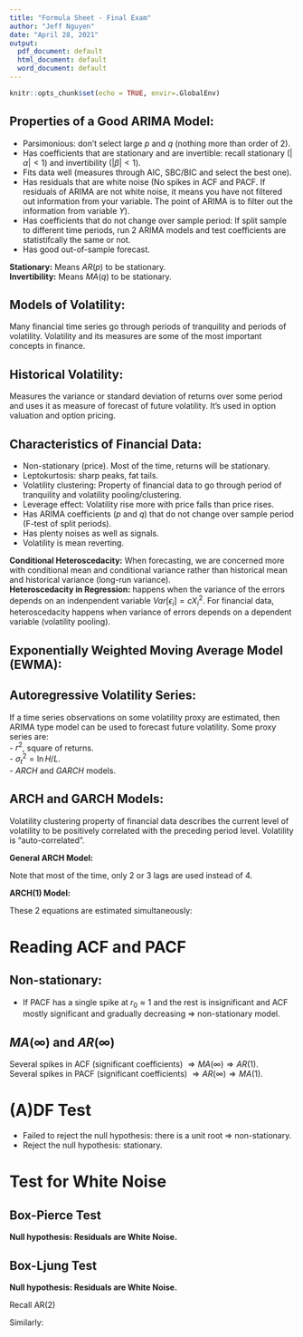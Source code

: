 ```yaml
---
title: "Formula Sheet - Final Exam"
author: "Jeff Nguyen"
date: "April 28, 2021"
output:
  pdf_document: default
  html_document: default
  word_document: default
---
```


```r
knitr::opts_chunk$set(echo = TRUE, envir=.GlobalEnv)
```


## Properties of a Good ARIMA Model:  
- Parsimonious: don't select large $p$ and $q$ (nothing more than order of 2).    
- Has coefficients that are stationary and are invertible: recall stationary ($|\alpha| < 1$) and invertibility ($|\beta| < 1$).  
- Fits data well (measures through AIC, SBC/BIC and select the best one).      
- Has residuals that are white noise (No spikes in ACF and PACF. If residuals of ARIMA are not white noise, it means you have not filtered out information from your variable. The point of ARIMA is to filter out the information from variable $Y$).  
- Has coefficients that do not change over sample period: If split sample to different time periods, run 2 ARIMA models and test coefficients are statistifcally the same or not.    
- Has good out-of-sample forecast.  

**Stationary:** Means $AR(p)$ to be stationary.  
**Invertibility:** Means $MA(q)$ to be stationary.   
  
## Models of Volatility:  
Many financial time series go through periods of tranquility and periods of volatility. Volatility and its measures are some of the most important concepts in finance.  

## Historical Volatility:  
Measures the variance or standard deviation of returns over some period and uses it as measure of forecast of future volatility.  It's used in option valuation and option pricing.  

\begin{equation}
  \begin{split}
    \sigma^2_{historical} =& \frac{\sum (r - \overline{r})}{n-1}  \\
  \end{split}
\end{equation}

## Characteristics of Financial Data:  
- Non-stationary (price). Most of the time, returns will be stationary.    
- Leptokurtosis: sharp peaks, fat tails.  
- Volatility clustering: Property of financial data to go through period of tranquility and volatility pooling/clustering.    
- Leverage effect: Volatility rise more with price falls than price rises.  
- Has ARIMA coefficients ($p$ and $q$) that do not change over sample period (F-test of split periods).  
- Has plenty noises as well as signals.  
- Volatility is mean reverting.  

**Conditional Heteroscedacity:** When forecasting, we are concerned more with conditional mean and conditional variance rather than historical mean and historical variance (long-run variance).  
**Heteroscedacity in Regression:** happens when the variance of the errors depends on an indenpendent variable $Var[\epsilon_i] = cX_i^2$. For financial data, heteroscedacity happens when variance of errors depends on a dependent variable (volatility pooling).  

## Exponentially Weighted Moving Average Model (EWMA):  
  
\begin{equation}
  \begin{split}
    \sigma^2_t =& (1 - \lambda) \sum \lambda_i(r_{t-i} - \overline{r})^2  \\
    \text{where:}  \\
    \sigma^2_t =& \, \text{estimate variance for the period t, also the forecast of future volatility for all period}  \\
    \overline{r} =& \, \text{average returns}  \\
    \lambda =& \, \text{decay factor, usually .94}  \\
  \end{split}
\end{equation}
  
## Autoregressive Volatility Series:  

If a time series observations on some volatility proxy are estimated, then ARIMA type model can be used to forecast future volatility. Some proxy series are:  
- $r^2$, square of returns.  
- $\sigma^2_t = \ln{H/L}$.  
- $ARCH$ and $GARCH$ models.  

## ARCH and GARCH Models:  
  
Volatility clustering property of financial data describes the current level of volatility to be positively correlated with the preceding period level. Volatility is "auto-correlated".  

**General ARCH Model:**   

\begin{equation}
  \begin{split}
    \sigma^2_{\epsilon t} =& \alpha_0 + \alpha_1 \epsilon^2_{t-1} + \alpha_2 \epsilon^2_{t-2} + ... + e_t  \\
    \text{or Engle's simplied model:}  \\
    \sigma^2_{\epsilon t} =& \alpha_0 + \alpha_1 (.4 \epsilon^2_{t-1} + .3 \epsilon^2_{t-2} + .2 \epsilon^2_{t-3} + .1 \epsilon^2_{t-4}) + e_t  \\
    \text{where}  \\
    \text{weighted average} =& .4 \epsilon^2_{t-1} + .3 \epsilon^2_{t-2} + .2 \epsilon^2_{t-3} + .1 \epsilon^2_{t-4}  \\
  \end{split}
\end{equation}
  
Note that most of the time, only 2 or 3 lags are used instead of 4.  
  
**ARCH(1) Model:**  
  
These 2 equations are estimated simultaneously:  

\begin{equation}
  \begin{split}
    Y_t =& \alpha_0 + \alpha_1 Y_{t-1} + \epsilon_t \\
    \epsilon^2_t =& a_0 + a_1 \epsilon^2_{t-1}  \\
  \end{split}
\end{equation}

  
# Reading ACF and PACF  

## Non-stationary: 
- If PACF has a single spike at $r_0 \approx 1$ and the rest is insignificant and ACF mostly significant and gradually decreasing $\Rightarrow$ non-stationary model.  

## $MA(\infty)$ and $AR(\infty)$  

Several spikes in ACF (significant coefficients) $\Rightarrow MA(\infty) \Rightarrow AR(1)$.  
Several spikes in PACF (significant coefficients) $\Rightarrow AR(\infty) \Rightarrow MA(1)$.  
  
# (A)DF Test  
- Failed to reject the null hypothesis: there is a unit root $\Rightarrow$ non-stationary.  
- Reject the null hypothesis: stationary.  

# Test for White Noise  
  
## Box-Pierce Test  

**Null hypothesis: Residuals are White Noise.**  

\begin{equation}
  \begin{split}
    Q =& T \sum r^2  \\
  \end{split}
\end{equation}
  
## Box-Ljung Test  

**Null hypothesis: Residuals are White Noise.**  

\begin{equation}
  \begin{split}
    Q =& T(T+2) \sum (T-K)^{-r^2}  \\
  \end{split}
\end{equation}
  
  
Recall AR(2)  

\begin{equation}
  \begin{split}
    Y_t =& \alpha_0 + \alpha_1  Y_{t-1} + \alpha_2 Y_{t-2}  \\
    \text{Regressing} \, \epsilon \, \text{:}  \\
    b_i =& \alpha_1 b_{i-1} + \alpha_2 b_{i-2}  \\
    \text{We have:}  \\
    \epsilon_{Y_{t+1}} =& \sum_{i=0}^1 b_i \epsilon_{t-1}  \\
                       =& b_0 \epsilon_t + b_1 \epsilon_{t-1}  \\
                       =& \epsilon_t + \alpha_1 \epsilon_{t-1}  \\
    \text{Thus:}  \\
    Var[Y_{t+1}] =& (1 + \alpha_1^2) \sigma_{\epsilon}^2  \\
  \end{split}
\end{equation}
  
Similarly:  

\begin{equation}
  \begin{split}
    \epsilon_{Y_{t+2}} =& \sum_{i=0}^2 b_i \epsilon_{t-1}  \\
                       =& b_0 \epsilon_t + b_1 \epsilon_{t-1} + b_2 \epsilon_{t-2}  \\
    \text{Recall that:} \, b_i = \alpha_1 b_{i-1} + \alpha_2 b_{i-2}  \\
    \text{We have:}
    \epsilon_{Y_{t+2}} =& \epsilon_t + \alpha_1 \epsilon_{t-1} + (\alpha_1 b_1 + \alpha_2  b_0) \epsilon_{t-2}  \\
                       =& \epsilon_t + \alpha_1 \epsilon_{t-1} + (\alpha_1^2 + \alpha_2) \epsilon_{t-2}  \\
    \text{Thus:}  \\
    Var[Y_{t+2}] =& \big[ 1 + \alpha_1^2 + (\alpha_1^2 + \alpha_2)^2 \big] \sigma_{\epsilon}^2  \\
  \end{split}
\end{equation}